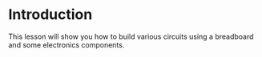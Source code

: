 # Introduction 

This lesson will show you how to build various circuits using a breadboard and some electronics components.
